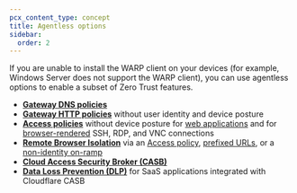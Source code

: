 ```yaml
---
pcx_content_type: concept
title: Agentless options
sidebar:
  order: 2
---
```


If you are unable to install the WARP client on your devices (for example, Windows Server does not support the WARP client), you can use agentless options to enable a subset of Zero Trust features.

- **[Gateway DNS policies](/cloudflare-one/connections/connect-devices/agentless/dns/)**
- **[Gateway HTTP policies](/cloudflare-one/connections/connect-devices/agentless/pac-files/)** without user identity and device posture
- **[Access policies](/cloudflare-one/policies/access/)** without device posture for [web applications](/cloudflare-one/applications/configure-apps/) and for [browser-rendered](/cloudflare-one/applications/non-http/browser-rendering/) SSH, RDP, and VNC connections
- **[Remote Browser Isolation](/cloudflare-one/policies/browser-isolation/)** via an [Access policy](/cloudflare-one/policies/access/isolate-application/), [prefixed URLs](/cloudflare-one/policies/browser-isolation/setup/clientless-browser-isolation/), or a [non-identity on-ramp](/cloudflare-one/policies/browser-isolation/setup/non-identity/)
- **[Cloud Access Security Broker (CASB)](/cloudflare-one/applications/casb/)**
- **[Data Loss Prevention (DLP)](/cloudflare-one/applications/casb/casb-dlp/)** for SaaS applications integrated with Cloudflare CASB
